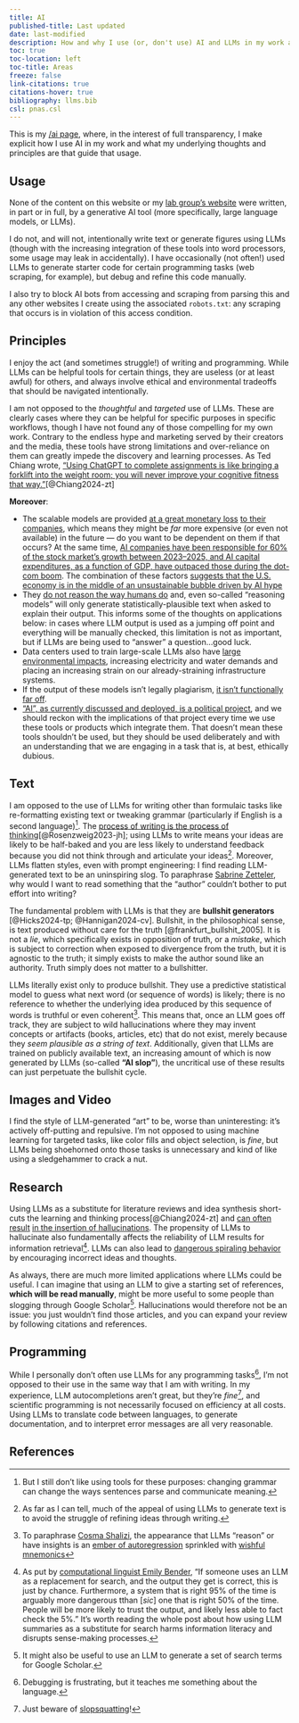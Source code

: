 ```yaml
---
title: AI
published-title: Last updated
date: last-modified
description: How and why I use (or, don't use) AI and LLMs in my work and thinking
toc: true
toc-location: left
toc-title: Areas
freeze: false
link-citations: true
citations-hover: true
bibliography: llms.bib
csl: pnas.csl
---
```


This is my [/ai page](https://www.bydamo.la/p/ai-manifesto), where, in the interest of full transparency, I make explicit how I use AI in my work and what my underlying thoughts and principles are that guide that usage.

## Usage

None of the content on this website or my [lab group's website](https://viveks.bee.cornell.edu) were written, in part or in full, by a generative AI tool (more specifically, large language models, or LLMs).

I do not, and will not, intentionally write text or generate figures using LLMs (though with the increasing integration of these tools into word processors, some usage may leak in accidentally). I have occasionally (not often!) used LLMs to generate starter code for certain programming tasks (web scraping, for example), but debug and refine this code manually.

I also try to block AI bots from accessing and scraping from parsing this and any other websites I create using the associated `robots.txt`: any scraping that occurs is in violation of this access condition.

## Principles

I enjoy the act (and sometimes struggle!) of writing and programming. While LLMs can be helpful tools for certain things, they are useless (or at least awful) for others, and always involve ethical and environmental tradeoffs that should be navigated intentionally. 

I am not opposed to the *thoughtful* and *targeted* use of LLMs. These are clearly cases where they can be helpful for specific purposes in specific workflows, though I have not found any of those compelling for my own work. Contrary to the endless hype and marketing served by their creators and the media, these tools have strong limitations and over-reliance on them can greatly impede the discovery and learning processes. As Ted Chiang wrote, ["Using ChatGPT to complete assignments is like bringing a forklift into the weight room; you will never improve your cognitive fitness that way.”](https://www.newyorker.com/culture/the-weekend-essay/why-ai-isnt-going-to-make-art)[@Chiang2024-zt]

**Moreover**:

- The scalable models are provided [at a great monetary loss](https://www.wheresyoured.at/anthropic-and-openai-have-begun-the-subprime-ai-crisis/) [to their companies](https://www.wheresyoured.at/anthropic-is-bleeding-out/), which means they might be *far* more expensive (or even not available) in the future --- do you want to be dependent on them if that occurs? At the same time, [AI companies have been responsible for 60% of the stock market's growth between 2023--2025, and AI capital expenditures, as a function of GDP, have outpaced those during the dot-com boom](https://www.derekthompson.org/p/how-ai-conquered-the-us-economy-a). The combination of these factors [suggests that the U.S. economy is in the middle of an unsustainable bubble driven by AI hype](https://www.wheresyoured.at/the-haters-gui/)
- They [do not reason the way humans do](https://www.anthropic.com/research/reasoning-models-dont-say-think) and, even so-called "reasoning models" will only generate statistically-plausible text when asked to explain their output. This informs some of the thoughts on applications below: in cases where LLM output is used as a jumping off point and everything will be manually checked, this limitation is not as important, but if LLMs are being used to "answer" a question...good luck.
- Data centers used to train large-scale LLMs also have [large environmental impacts](https://news.mit.edu/2025/explained-generative-ai-environmental-impact-0117), increasing electricity and water demands and placing an increasing strain on our already-straining infrastructure systems.
- If the output of these models isn't legally plagiarism, [it isn't functionally far off](https://nickfthilton.medium.com/llms-are-definitionally-plagiaristic-fc8c00299ae3).
- ["AI", as currently discussed and deployed, is a political project](https://www.liberalcurrents.com/half-the-answer-27-ai-as-a-political-project/), and we should reckon with the implications of that project every time we use these tools or products which integrate them. That doesn't mean these tools shouldn't be used, but they should be used deliberately and with an understanding that we are engaging in a task that is, at best, ethically dubious.

## Text

I am opposed to the use of LLMs for writing other than formulaic tasks like re-formatting existing text or tweaking grammar (particularly if English is a second language)^[But I still don't like using tools for these purposes: changing grammar can change the ways sentences parse and communicate meaning.]. The [process of writing is the process of thinking](https://www.latimes.com/opinion/story/2023-06-20/google-microsoft-chatgpt-ai-writing-assistants-artificial-intelligence)[@Rosenzweig2023-jh]; using LLMs to write means your ideas are likely to be half-baked and you are less likely to understand feedback because you did not think through and articulate your ideas^[As far as I can tell, much of the appeal of using LLMs to generate text is to avoid the struggle of refining ideas through writing.]. Moreover, LLMs flatten styles, even with prompt engineering: I find reading LLM-generated text to be an uninspiring slog. To paraphrase [Sabrine Zetteler](https://www.bbc.com/news/articles/c15q5qzdjqxo), why would I want to read something that the "author" couldn't bother to put effort into writing?

The fundamental problem with LLMs is that they are **bullshit generators** [@Hicks2024-tp; @Hannigan2024-cv]. Bullshit, in the philosophical sense, is text produced without care for the truth [@frankfurt_bullshit_2005]. It is not a *lie*, which specifically exists in opposition of truth, or a *mistake*, which is subject to correction when exposed to divergence from the truth, but it is agnostic to the truth; it simply exists to make the author sound like an authority. Truth simply does not matter to a bullshitter.

LLMs literally exist only to produce bullshit. They use a predictive statistical model to guess what next word (or sequence of words) is likely; there is no reference to whether the underlying idea produced by this sequence of words is truthful or even coherent^[To paraphrase [Cosma Shalizi](http://bactra.org/weblog/feral-library-card-catalogs.html), the appearance that LLMs "reason" or have insights is an [ember of autoregression](http://arxiv.org/abs/2309.13638) sprinkled with [wishful mnemonics](https://arxiv.org/abs/2104.12871)]. This means that, once an LLM goes off track, they are subject to wild hallucinations where they may invent concepts or artifacts (books, articles, etc) that do not exist, merely because they *seem plausible as a string of text*. Additionally, given that LLMs are trained on publicly available text, an increasing amount of which is now generated by LLMs (so-called **"AI slop"**), the uncritical use of these results can just perpetuate the bullshit cycle.

## Images and Video

I find the style of LLM-generated "art" to be, worse than uninteresting: it's actively off-putting and repulsive. I'm not opposed to using machine learning for targeted tasks, like color fills and object selection, is *fine*, but LLMs being shoehorned onto those tasks is unnecessary and kind of like using a sledgehammer to crack a nut.

## Research

Using LLMs as a substitute for literature reviews and idea synthesis short-cuts the learning and thinking process[@Chiang2024-zt] and [can often result](https://hai.stanford.edu/news/hallucinating-law-legal-mistakes-large-language-models-are-pervasive) [in the insertion of hallucinations](https://www.washingtonpost.com/health/2025/05/29/maha-rfk-jr-ai-garble/). The propensity of LLMs to hallucinate also fundamentally affects the reliability of LLM results for information retrieval^[As put by [computational linguist Emily Bender](https://buttondown.com/maiht3k/archive/information-literacy-and-chatbots-as-search/), "If someone uses an LLM as a replacement for search, and the output they get is correct, this is just by chance. Furthermore, a system that is right 95% of the time is arguably more dangerous tthan [*sic*] one that is right 50% of the time. People will be more likely to trust the output, and likely less able to fact check the 5%." It's worth reading the whole post about how using LLM summaries as a substitute for search harms information literacy and disrupts sense-making processes.]. LLMs can also lead to [dangerous spiraling behavior](https://www.nytimes.com/2025/08/08/technology/ai-chatbots-delusions-chatgpt.html) by encouraging incorrect ideas and thoughts. 

As always, there are much more limited applications where LLMs could be useful. I can imagine that using an LLM to give a starting set of references, **which will be read manually**, might be more useful to some people than slogging through Google Scholar^[It might also be useful to use an LLM to generate a set of search terms for Google Scholar.]. Hallucinations would therefore not be an issue: you just wouldn't find those articles, and you can expand your review by following citations and references.

## Programming

While I personally don't often use LLMs for any programming tasks^[Debugging is frustrating, but it teaches me something about the language.], I'm not opposed to their use in the same way that I am with writing. In my experience, LLM autocompletions aren't great, but they're *fine*^[Just beware of [slopsquatting](https://www.trendmicro.com/vinfo/us/security/news/cybercrime-and-digital-threats/slopsquatting-when-ai-agents-hallucinate-malicious-packages)!], and scientific programming is not necessarily focused on efficiency at all costs. Using LLMs to translate code between languages, to generate documentation, and to interpret error messages are all very reasonable.


## References